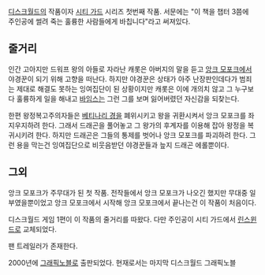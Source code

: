 [[디스크월드]]의 작품이자 [[시티 가드]] 시리즈 첫번째 작품. 서문에는 "이 책을 챕터 3쯤에 주인공에 썰려 죽는 훌륭한 사람들에게 바칩니다"라고 써져있다.

== 줄거리 ==
인간 고아지만 드워프 왕의 아들로 자라난 캐롯은 아버지의 말을 듣고 [[앙크 모포크]]에서 야경꾼이 되기 위해 고향을 떠난다. 하지만 야경꾼은 상태가 아주 난장판인데다가 범죄는 제대로 해결도 못하는 잉여집단이 된 상황이지만 캐롯은 이에 개의치 않고 그 누구보다 훌륭하게 일을 해내고 [[바임스]]는 그런 그를 보며 잃어버렸던 자신감을 되찾는다.

한편 왕정복고주의자들은 [[베티나리 경]]을 폐위시키고 왕을 귀환시켜서 앙크 모포크를 좌지우지하려 한다. 그래서 드래곤을 풀어놓고 그 왕가의 후계자를 이용해 잡아 왕정을 복귀시키려 한다. 하지만 드래곤은 그들의 통제를 벗어나 앙크 모포크를 파괴하려 한다. 그런 용을 막는건 잉여집단으로 비웃음받던 야경꾼들과 늪지 드래곤 에롤뿐이다.

== 그외 ==
앙크 모포크가 주무대가 된 첫 작품. 전작들에서 앙크 모포크가 나오긴 했지만 무대중 일부였을뿐이었고 앙크 모포크에서 시작해 앙크 모포크에서 끝나는건 이 작품이 처음이다.

디스크월드 게임 1편이 이 작품의 줄거리를 따왔다. 다만 주인공이 시티 가드에서 [[린스윈드]]로 교체되었다.

{{{#!html
<object width="560" height="315"><param name="movie" value="https://www.youtube.com/v/PKJz7Tm5_rU?version=3&amp;hl=en_US"></param><param name="allowFullScreen" value="true"></param><param name="allowscriptaccess" value="always"></param><embed src="https://www.youtube.com/v/PKJz7Tm5_rU?version=3&amp;hl=en_US" type="application/x-shockwave-flash" width="560" height="315" allowscriptaccess="always" allowfullscreen="true"></embed></object>
}}}
팬 트레일러가 존재한다.

2000년에 [[그래픽노블]]로 출판되었다. 현재로서는 마지막 디스크월드 그래픽노블
